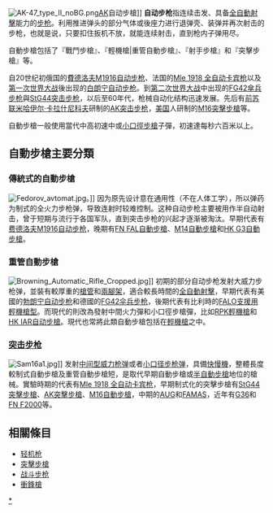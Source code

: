 {{Unreferenced |time=2010-09-28T09:08:23+00:00 }}
{{noteTA
|G1=軍事
|G2=長度單位
|G3=Firearms
}}
[[File:AK-47_type_II_noBG.png|thumb]][[卡拉什尼科夫自動步槍|AK]]自动步槍]]
'''自动步枪'''指连续击发、具备[[自動火器|全自動射擊]]能力的[[步枪|步枪]]。利用推进弹头的部分气体或後座力进行退弹壳、装弹并再次射击的步枪，也就是说，只要扣住扳机不放，就能连续射击，直到枪内子弹用尽。

自動步槍包括了『戰鬥步槍』、『輕機槍|重管自動步槍』、『射手步槍』和『突擊步槍』等。

自20世纪初俄国的[[費德洛夫M1916自动步枪|費德洛夫M1916自动步枪]]、法国的[[Mle_1918_全自动卡宾枪|Mle 1918 全自动卡宾枪]]以及[[第一次世界大战|第一次世界大战]]後出现的[[白朗宁自动步枪|白朗宁自动步枪]]。到[[第二次世界大战|第二次世界大战]]中出现的[[FG42傘兵步枪|FG42傘兵步枪]]與[[StG44突击步枪|StG44突击步枪]]，以后至60年代，枪械自动化结构迅速发展。先后有[[前苏联|前苏联]][[米哈伊尔·卡拉什尼科夫|米哈伊尔·卡拉什尼科夫]]研制的[[卡拉什尼科夫自動步槍|AK突击步枪]]，[[美国|美国]]人研制的[[M16自动步枪|M16突擊步槍]]等。

自動步槍一般使用當代中高初速中或[[小口徑步槍|小口徑步槍]]子彈，初速達每秒六百米以上。

== 自動步槍主要分類 ==
=== 傳統式的自動步槍 ===
{{Main|战斗步枪}}
[[File:Fedorov_avtomat.jpg|thumb]]。]]
因为原先设计意在通用性（不在人体工学），所以弹药为制式的全火力步枪弹，导致连射时较难控制。这种自动步枪主要被用作半自动射击，曾于短期与流行于各国军队，直到突击步枪的兴起才逐渐被淘汰。早期代表有[[费德洛夫M1916自动步枪|费德洛夫M1916自动步枪]]，晚期有[[FN_FAL自動步槍|FN FAL自動步槍]]、[[M14自動步槍|M14自動步槍]]和[[HK_G3自動步槍|HK G3自動步槍]]。

=== 重管自動步槍 ===
[[File:Browning_Automatic_Rifle_Cropped.jpg|thumb]]]]
{{main|輕機槍}}
初期的部分自动步枪发射大威力步枪弹，並裝有較厚重的[[槍管|槍管]]和[[兩腳架|兩腳架]]，適合較長時間的[[自動火器|全自動射擊]]，早期代表有美國的[[勃朗宁自动步枪|勃朗宁自动步枪]]和德國的[[FG42伞兵步枪|FG42伞兵步枪]]，後期代表有比利時的[[FN_FAL自動步槍|FALO支援用輕機槍型]]。而現代的則改為發射中間火力彈和小口徑步槍彈，比如[[RPK輕機槍|RPK輕機槍]]和[[HK_M27步兵自動步槍|HK IAR自动步槍]]。現代也常將此類自動步槍包括在[[輕機槍|輕機槍]]之中。

=== [[突击步枪|突击步枪]] ===
[[File:Sam16a1.jpg|thumb]]]]
{{main|突擊步槍}}
发射[[中间型威力枪弹|中间型威力枪弹]]或者[[小口径步枪#小口徑步槍彈|小口径步枪弹]]，具備[[擊發調變槍械|快慢機]]，整體長度較制式自動步槍及重管自動步槍短，是取代早期自動步槍或[[半自動步槍|半自動步槍]]地位的槍械。實驗時期的代表有[[Mle_1918_全自动卡宾枪|Mle 1918 全自动卡宾枪]]，早期制式化的突擊步槍有[[StG44突擊步槍|StG44突擊步槍]]、[[卡拉什尼科夫自動步槍|AK突擊步槍]]、[[M16自動步槍|M16自動步槍]]，中期的[[AUG|AUG]]和[[FAMAS|FAMAS]]，近年有[[G36|G36]]和[[FN_F2000|FN F2000]]等。

== 相關條目 ==
* [[轻机枪|轻机枪]]
* [[突擊步槍|突擊步槍]]
* [[战斗步枪|战斗步枪]]
* [[衝鋒槍|衝鋒槍]]

[[Category:自動步槍|*]]